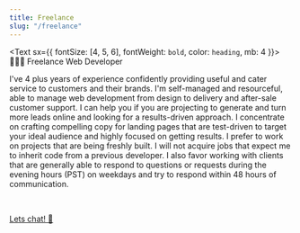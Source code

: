 ```yaml
---
title: Freelance
slug: "/freelance"
---
```


<Text sx={{ fontSize: [4, 5, 6], fontWeight: `bold`, color: `heading`, mb: 4 }}>
  👨🏽‍💻 Freelance Web Developer
</Text>

I've 4 plus years of experience confidently providing useful and cater service to customers and their brands. 
I'm self-managed and resourceful, able to manage web development from design to delivery and after-sale customer support.
I can help you if you are projecting to generate and turn more leads online and looking for a results-driven approach.
I concentrate on crafting compelling copy for landing pages that are test-driven to target your ideal audience and highly focused on getting results. 
I prefer to work on projects that are being freshly built. I will not acquire jobs that expect me to inherit code from a previous developer. I also favor working with clients that are generally able to respond to questions or requests during the evening hours (PST) on 
weekdays and try to respond within 48 hours of communication.

<br />

<a href="#contact" className="text-2xl">Lets chat! 📧</a>

